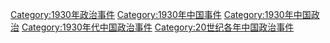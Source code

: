 [[Category:1930年政治事件|Category:1930年政治事件]]
[[Category:1930年中国事件|Category:1930年中国事件]]
[[Category:1930年中国政治|Category:1930年中国政治]]
[[Category:1930年代中国政治事件|Category:1930年代中国政治事件]]
[[Category:20世纪各年中国政治事件|Category:20世纪各年中国政治事件]]